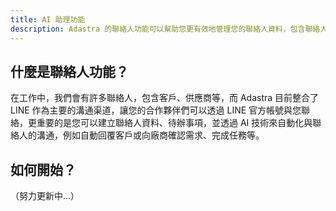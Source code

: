 ```yaml
---
title: AI 助理功能
description: Adastra 的聯絡人功能可以幫助您更有效地管理您的聯絡人資料，包含聯絡人基本資料、聯絡人分類，甚至可以透過 AI 幫您與聯絡人洽談需求，讓您不在為聯絡人管理的瑣事而煩惱。
---
```


## 什麼是聯絡人功能？

在工作中，我們會有許多聯絡人，包含客戶、供應商等，而 Adastra 目前整合了 LINE 作為主要的溝通渠道，讓您的合作夥伴們可以透過 LINE 官方帳號與您聯絡，更重要的是您可以建立聯絡人資料、待辦事項，並透過 AI 技術來自動化與聯絡人的溝通，例如自動回覆客戶或向廠商確認需求、完成任務等。

## 如何開始？

（努力更新中...）
